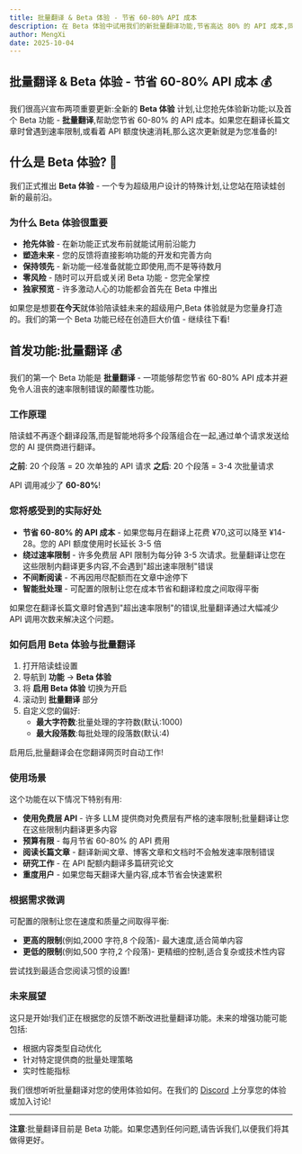 ```yaml
---
title: 批量翻译 & Beta 体验 - 节省 60-80% API 成本
description: 在 Beta 体验中试用我们的新批量翻译功能,节省高达 80% 的 API 成本,同时避免速率限制。
author: MengXi
date: 2025-10-04
---
```


## 批量翻译 & Beta 体验 - 节省 60-80% API 成本 💰

我们很高兴宣布两项重要更新:全新的 **Beta 体验** 计划,让您抢先体验新功能;以及首个 Beta 功能 - **批量翻译**,帮助您节省 60-80% 的 API 成本。如果您在翻译长篇文章时曾遇到速率限制,或看着 API 额度快速消耗,那么这次更新就是为您准备的!

## 什么是 Beta 体验? 🚀

我们正式推出 **Beta 体验** - 一个专为超级用户设计的特殊计划,让您站在陪读蛙创新的最前沿。

### 为什么 Beta 体验很重要

- **抢先体验** - 在新功能正式发布前就能试用前沿能力
- **塑造未来** - 您的反馈将直接影响功能的开发和完善方向
- **保持领先** - 新功能一经准备就能立即使用,而不是等待数月
- **零风险** - 随时可以开启或关闭 Beta 功能 - 您完全掌控
- **独家预览** - 许多激动人心的功能都会首先在 Beta 中推出

如果您是想要**在今天**就体验陪读蛙未来的超级用户,Beta 体验就是为您量身打造的。我们的第一个 Beta 功能已经在创造巨大价值 - 继续往下看!

## 首发功能:批量翻译 💰

我们的第一个 Beta 功能是 **批量翻译** - 一项能够帮您节省 60-80% API 成本并避免令人沮丧的速率限制错误的颠覆性功能。

### 工作原理

陪读蛙不再逐个翻译段落,而是智能地将多个段落组合在一起,通过单个请求发送给您的 AI 提供商进行翻译。

**之前**: 20 个段落 = 20 次单独的 API 请求
**之后**: 20 个段落 = 3-4 次批量请求

API 调用减少了 **60-80%**!

### 您将感受到的实际好处

- **节省 60-80% 的 API 成本** - 如果您每月在翻译上花费 ¥70,这可以降至 ¥14-28。您的 API 额度使用时长延长 3-5 倍
- **绕过速率限制** - 许多免费层 API 限制为每分钟 3-5 次请求。批量翻译让您在这些限制内翻译更多内容,不会遇到"超出速率限制"错误
- **不间断阅读** - 不再因用尽配额而在文章中途停下
- **智能批处理** - 可配置的限制让您在成本节省和翻译粒度之间取得平衡

如果您在翻译长篇文章时曾遇到"超出速率限制"的错误,批量翻译通过大幅减少 API 调用次数来解决这个问题。

### 如何启用 Beta 体验与批量翻译

1. 打开陪读蛙设置
2. 导航到 **功能** → **Beta 体验**
3. 将 **启用 Beta 体验** 切换为开启
4. 滚动到 **批量翻译** 部分
5. 自定义您的偏好:
   - **最大字符数**:批量处理的字符数(默认:1000)
   - **最大段落数**:每批处理的段落数(默认:4)

启用后,批量翻译会在您翻译网页时自动工作!

### 使用场景

这个功能在以下情况下特别有用:

- **使用免费层 API** - 许多 LLM 提供商对免费层有严格的速率限制;批量翻译让您在这些限制内翻译更多内容
- **预算有限** - 每月节省 60-80% 的 API 费用
- **阅读长篇文章** - 翻译新闻文章、博客文章和文档时不会触发速率限制错误
- **研究工作** - 在 API 配额内翻译多篇研究论文
- **重度用户** - 如果您每天翻译大量内容,成本节省会快速累积

### 根据需求微调

可配置的限制让您在速度和质量之间取得平衡:

- **更高的限制**(例如,2000 字符,8 个段落)- 最大速度,适合简单内容
- **更低的限制**(例如,500 字符,2 个段落)- 更精细的控制,适合复杂或技术性内容

尝试找到最适合您阅读习惯的设置!

### 未来展望

这只是开始!我们正在根据您的反馈不断改进批量翻译功能。未来的增强功能可能包括:

- 根据内容类型自动优化
- 针对特定提供商的批量处理策略
- 实时性能指标

我们很想听听批量翻译对您的使用体验如何。在我们的 [Discord](https://discord.gg/ej45e3PezJ) 上分享您的体验或加入讨论!

---

**注意**:批量翻译目前是 Beta 功能。如果您遇到任何问题,请告诉我们,以便我们将其做得更好。
